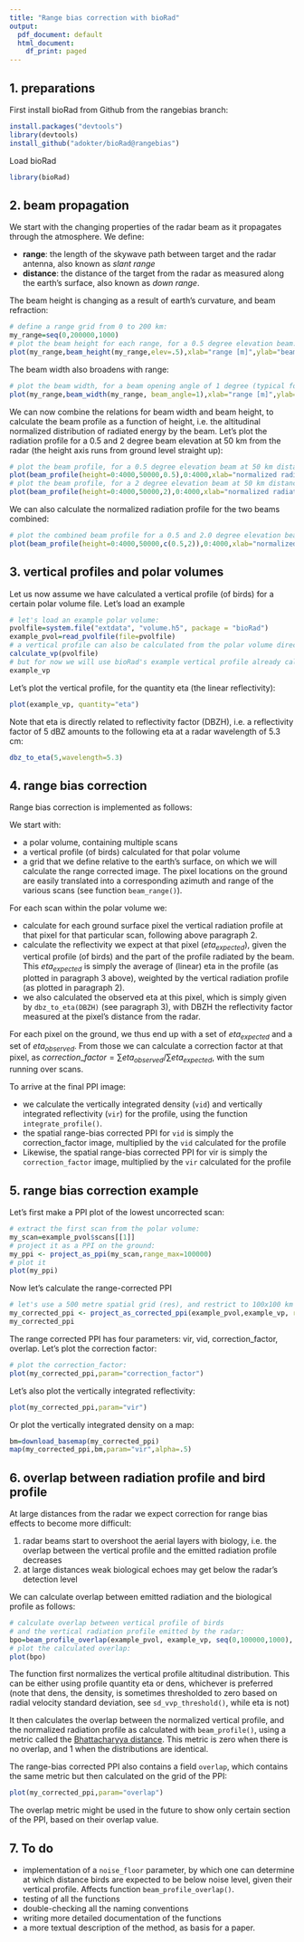 ```yaml
---
title: "Range bias correction with bioRad"
output:
  pdf_document: default
  html_document:
    df_print: paged
---
```


## 1. preparations
First install bioRad from Github from the rangebias branch:
```r
install.packages("devtools")
library(devtools)
install_github("adokter/bioRad@rangebias")
```
Load bioRad
```r
library(bioRad)
```

## 2. beam propagation
We start with the changing properties of the radar beam as it propagates through the atmosphere. We define:

- **range**: the length of the skywave path between target and the radar antenna, also known as *slant range*
- **distance**: the distance of the target from the radar as measured along the earth's surface, also known as *down range*.

The beam height is changing as a result of earth's curvature, and beam refraction:
```r
# define a range grid from 0 to 200 km:
my_range=seq(0,200000,1000)
# plot the beam height for each range, for a 0.5 degree elevation beam:
plot(my_range,beam_height(my_range,elev=.5),xlab="range [m]",ylab="beam height [m]")
```

The beam width also broadens with range:
```r
# plot the beam width, for a beam opening angle of 1 degree (typical for most weather radars):
plot(my_range,beam_width(my_range, beam_angle=1),xlab="range [m]",ylab="beam width [m]")
```

We can now combine the relations for beam width and beam height, to calculate the beam profile as a function of height, i.e. the altitudinal normalized distribution of radiated energy by the beam. Let's plot the radiation profile for a 0.5 and 2 degree beam elevation at 50 km from the radar (the height axis runs from ground level straight up):
```r
# plot the beam profile, for a 0.5 degree elevation beam at 50 km distance from the radar:
plot(beam_profile(height=0:4000,50000,0.5),0:4000,xlab="normalized radiated energy",ylab="height [m]", main="beam elevation: 0.5 deg, distance=50km")
# plot the beam profile, for a 2 degree elevation beam at 50 km distance from the radar:
plot(beam_profile(height=0:4000,50000,2),0:4000,xlab="normalized radiated energy",ylab="height [m]", main="beam elevation: 2 deg, distance=50km")
```

We can also calculate the normalized radiation profile for the two beams combined:
```r
# plot the combined beam profile for a 0.5 and 2.0 degree elevation beam at 50 km distance from the radar:
plot(beam_profile(height=0:4000,50000,c(0.5,2)),0:4000,xlab="normalized radiated energy",ylab="height [m]", main="beam elevations: 0.5,2 deg, distance=50km")
```

## 3. vertical profiles and polar volumes
Let us now assume we have calculated a vertical profile (of birds) for a certain polar volume file. Let's load an example
```r
# let's load an example polar volume:
pvolfile=system.file("extdata", "volume.h5", package = "bioRad")
example_pvol=read_pvolfile(file=pvolfile)
# a vertical profile can also be calculated from the polar volume directly, using
calculate_vp(pvolfile)
# but for now we will use bioRad's example vertical profile already calculated:
example_vp
```

Let's plot the vertical profile, for the quantity eta (the linear reflectivity):
```r
plot(example_vp, quantity="eta")
```

Note that eta is directly related to reflectivity factor (DBZH), i.e. a reflectivity factor of 5 dBZ amounts to the following eta at a radar wavelength of 5.3 cm:
```r
dbz_to_eta(5,wavelength=5.3)
```

## 4. range bias correction
Range bias correction is implemented as follows:

We start with:

- a polar volume, containing multiple scans
- a vertical profile (of birds) calculated for that polar volume
- a grid that we define relative to the earth's surface, on which we will calculate the range corrected image. The pixel locations on the ground are easily translated into a corresponding azimuth and range of the various scans (see function `beam_range()`).

For each scan within the polar volume we:

- calculate for each ground surface pixel the vertical radiation profile at that pixel for that particular scan, following above paragraph 2.
- calculate the reflectivity we expect at that pixel ($eta_{expected}$), given the vertical profile (of birds) and the part of the profile radiated by the beam. This $eta_{expected}$ is simply the average of (linear) eta in the profile (as plotted in paragraph 3 above), weighted by the vertical radiation profile (as plotted in paragraph 2).
- we also calculated the observed eta at this pixel, which is simply given by `dbz_to_eta(DBZH)` (see paragraph 3), with DBZH the reflectivity factor measured at the pixel's distance from the radar.

For each pixel on the ground, we thus end up with a set of $eta_{expected}$ and a set of $eta_{observed}$. From those we can calculate a correction factor at that pixel, as $correction\_factor=\sum{eta_{observed}}/\sum{eta_{expected}}$, with the sum running over scans.

To arrive at the final PPI image:

- we calculate the vertically integrated density (`vid`) and vertically integrated reflectivity (`vir`) for the profile, using the function `integrate_profile()`.
- the spatial range-bias corrected PPI for `vid` is simply the correction_factor image, multiplied by the `vid` calculated for the profile
- Likewise, the spatial range-bias corrected PPI for vir is simply the `correction_factor` image, multiplied by the `vir` calculated for the profile

## 5. range bias correction example
Let's first make a PPI plot of the lowest uncorrected scan:
```r
# extract the first scan from the polar volume:
my_scan=example_pvol$scans[[1]]
# project it as a PPI on the ground:
my_ppi <- project_as_ppi(my_scan,range_max=100000)
# plot it
plot(my_ppi)
```

Now let's calculate the range-corrected PPI
```r
# let's use a 500 metre spatial grid (res), and restrict to 100x100 km area
my_corrected_ppi <- project_as_corrected_ppi(example_pvol,example_vp, res=500,xlim=c(-100000,100000),ylim=c(-100000,100000))
my_corrected_ppi
```

The range corrected PPI has four parameters: vir, vid, correction_factor, overlap. Let's plot the correction factor:
```r
# plot the correction_factor:
plot(my_corrected_ppi,param="correction_factor")
```

Let's also plot the vertically integrated reflectivity:
```r
plot(my_corrected_ppi,param="vir")
```

Or plot the vertically integrated density on a map:
```r
bm=download_basemap(my_corrected_ppi)
map(my_corrected_ppi,bm,param="vir",alpha=.5)
```

## 6. overlap between radiation profile and bird profile
At large distances from the radar we expect correction for range bias effects to become more difficult:

1. radar beams start to overshoot the aerial layers with biology, i.e. the overlap between the vertical profile and the emitted radiation profile decreases
2. at large distances weak biological echoes may get below the radar's detection level

We can calculate overlap between emitted radiation and the biological profile as follows:
```r
# calculate overlap between vertical profile of birds
# and the vertical radiation profile emitted by the radar:
bpo=beam_profile_overlap(example_pvol, example_vp, seq(0,100000,1000), quantity='eta')
# plot the calculated overlap:
plot(bpo)
```

The function first normalizes the vertical profile altitudinal distribution. This can be either using profile quantity eta or dens, whichever is preferred (note that dens, the density, is sometimes thresholded to zero based on radial velocity standard deviation, see `sd_vvp_threshold()`, while eta is not)

It then calculates the overlap between the normalized vertical profile, and the normalized radiation profile as calculated with `beam_profile()`, using a metric called the [Bhattacharyya distance](https://en.wikipedia.org/wiki/Bhattacharyya_distance). This metric is zero when there is no overlap, and 1 when the distributions are identical.

The range-bias corrected PPI also contains a field `overlap`, which contains the same metric but then calculated on the grid of the PPI:
```r
plot(my_corrected_ppi,param="overlap")
```

The overlap metric might be used in the future to show only certain section of the PPI, based on their overlap value.

## 7. To do
- implementation of a `noise_floor` parameter, by which one can determine at which distance birds are expected to be below noise level, given their vertical profile. Affects function `beam_profile_overlap()`.
- testing of all the functions
- double-checking all the naming conventions
- writing more detailed documentation of the functions
- a more textual description of the method, as basis for a paper.
